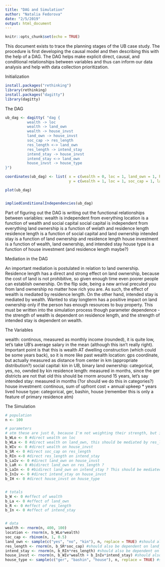```yaml
---
title: "DAG and Simulation"
author: "Natalia Fedorova"
date: "2/5/2019"
output: html_document
---
```


```r
knitr::opts_chunk$set(echo = TRUE)
```

This document exists to trace the planning stages of the UB case study. The procedure is first developing the causal model and then describing this with the help of a DAG. The DAG helps make explicit direct, causal, and conditional relationships between variables and thus can inform our data analysis and help with data collection prioritization. 


Initialization
```r
install.packages("rethinking")
library(rethinking)
install.packages("dagitty")
library(dagitty)
```





The DAG
```r
ub_dag <- dagitty( "dag {
          wealth -> loc
          wealth -> land_own
          wealth -> house_invst
          land_own -> house_invst
          soc_cap -> res_length
          res_length <-> land_own
          res_length -> intend_stay
          intend_stay -> house_invst
          intend_stay <-> land_own
          house_invst -> house_type
}")

coordinates(ub_dag) <- list( x = c(wealth = 0, loc = 1, land_own = 1, house_invst = 1, house_type = 1, soc_cap = 2, res_length = 2, intend_stay = 2),
                             y = c(wealth = 1, loc = 1, soc_cap = 1, land_own = 2, res_length = 2, intend_stay = 3, house_invst = 4, house_type = 5))

plot(ub_dag)


impliedConditionalIndependencies(ub_dag)
```

Part of figuring out the DAG is writing out the functional relationships between variables:
wealth is independent from everything
location is a function of wealth and social capital
social capital is independent from everything
land ownership is a function of welath and residence length
residence length is a function of social capital and land ownership
intended stay is a function of land ownership and residence length
house investment is a function of wealth, land ownership, and intended stay
house type is a function of house investment (and residence length maybe?)

Mediation in the DAG

An important mediation is postulated in relation to land ownership. Residence length has a direct and strong effect on land ownership, because the cost of land is not prohibitive, so given enough time even poorer people can establish ownership. On the flip side, being a new arrival preculed you from land ownership no matter how rich you are. As such, the effect of wealth is mediated by residence length. On the other hand, intended stay is mediated by wealth. Wanted to stay longterm has a positive impact on land ownership only if the person has enough resources to buy property. This must be written into the simulation process though parameter dependence - the strength of wealth is dependent on residence length, and the strength of intended stay is dependent on wealth. 



The Variables

wealth: continous, measured as monthly income (rounded), it is quite low, let's take UB's average salary in the mean (although this isn't really right). Important point is that this is wealth AT dwelling construction (which could be some years back), so it is more like past wealth
location: gps coordinate, but actually measured as distance from center in km (appropriate distribution?)
social capital: kin in UB, binary
land ownership: categorical, yes, no, ownded by kin
residence length: measured in months, since the ger districts are not that old this should be rnorm around 15 years, let's say
intended stay: measured in months (?or should we do this in categories?) 
house investment: continous, sum of upfront cost + annual upkeep * years lived
house type: categorical, ger, bashin, house (remember this is only a feature of primary residence atm)



The Simulation
```r
# population
n <- 100

# parameters
# atm these are just 0, because I'm not weighting their strength, but it is just to have each arrow have a parameter
b_WLo <- 0 #direct wealth on loc
b_WLa <- 0 #direct wealth on land_own, this should be mediated by res_length
b_WIv <- 0 #direct wealth on house_invst
b_SR <- 0 #direct soc_cap on res_length
b_RIn <-0 #direct res_length on intend_stay
b_LaIv <- 0 #direct land_own on house_invst
b_LaR <- 0 #bidirect land_own on res_length ?
b_LaIn <- 0 #bidirect land_own on intend_stay ? This should be mediated by wealth
b_InIv <- 0 #direct intend_stay on house_invst
b_IH <- 0 #direct house_invst on house_type


# totals
b_W <- 0 #effect of wealth
b_La <- 0 #effect of land_own
b_R <- 0 #effect of res_length
b_In <- 0 #effect of intend_stay


# data
wealth <- rnorm(n, 400, 100)
location <- rnorm(n, b_WLo*wealth)
soc_cap <- rbinom(n, 1, 0.5)
land_own <- sample(c("yes", "no", "kin"), n, replace = TRUE) #should also be a function of wealth, res_length, and intend_stay
res_length <- rnorm(n, b_SR*soc_cap) #should also be dependent on land_own but since that's not numeric... 
intend_stay <- rnorm(n, b_RIn*res_length) #should also be dependent on land_own but since that's not numeric... 
house_invst <- rnorm(n, b_WIv*wealth + b_InIv*intend_stay) #should also be dependent on land_own but since that's not numeric... 
house_type <- sample(c("ger", "bashin", "house"), n, replace = TRUE) #should also be dependent on house_invst


```

